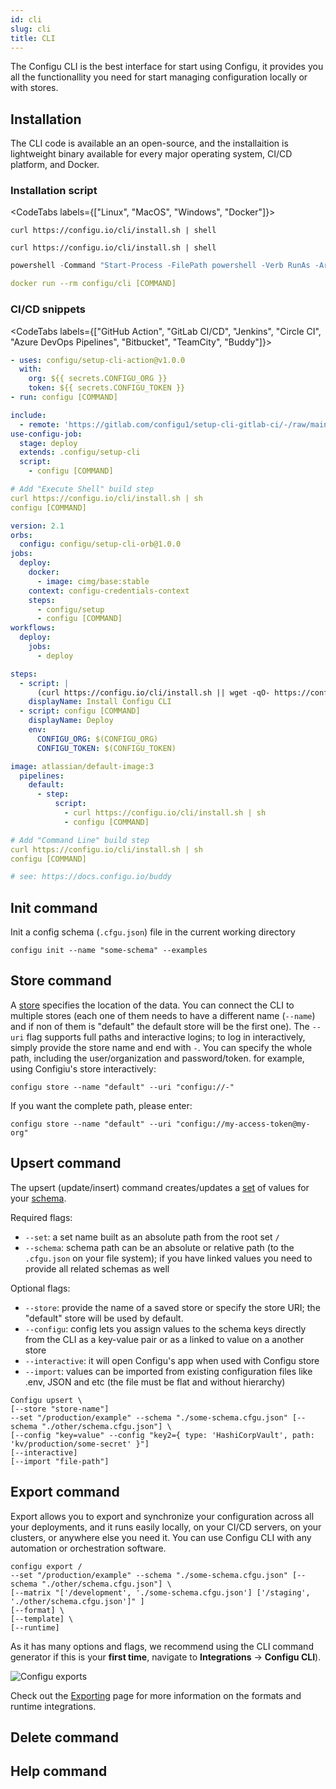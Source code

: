 ```yaml
---
id: cli
slug: cli
title: CLI
---
```


The Configu CLI is the best interface for start using Configu, it provides you all the functionallity 
you need for start managing configuration locally or with stores.

## Installation

The CLI code is available an an open-source, and the installaition is lightweight binary available 
for every major operating system, CI/CD platform, and Docker.

### Installation script

<CodeTabs labels={["Linux", "MacOS", "Windows", "Docker"]}>

```shell
curl https://configu.io/cli/install.sh | shell
```

```shell
curl https://configu.io/cli/install.sh | shell
```

```powershell
powershell -Command "Start-Process -FilePath powershell -Verb RunAs -ArgumentList '-NoProfile','-InputFormat None','-ExecutionPolicy Bypass','-Command ""iex (iwr -UseBasicParsing https://configu.io/cli/install.ps1)""'" 
```

```yaml
docker run --rm configu/cli [COMMAND]
```

</CodeTabs>

### CI/CD snippets

<CodeTabs labels={["GitHub Action", "GitLab CI/CD", "Jenkins", "Circle CI", "Azure DevOps Pipelines", "Bitbucket", "TeamCity", "Buddy"]}>

```yaml    
- uses: configu/setup-cli-action@v1.0.0
  with:
    org: ${{ secrets.CONFIGU_ORG }}
    token: ${{ secrets.CONFIGU_TOKEN }}
- run: configu [COMMAND]
```

```yaml    
include:
  - remote: 'https://gitlab.com/configu1/setup-cli-gitlab-ci/-/raw/main/configu.gitlab-ci.yml'
use-configu-job:
  stage: deploy
  extends: .configu/setup-cli
  script:
    - configu [COMMAND]
```

```yaml    
# Add "Execute Shell" build step
curl https://configu.io/cli/install.sh | sh
configu [COMMAND]
```

```yaml    
version: 2.1
orbs:
  configu: configu/setup-cli-orb@1.0.0
jobs:
  deploy:
    docker:
      - image: cimg/base:stable
    context: configu-credentials-context
    steps:
      - configu/setup
      - configu [COMMAND]
workflows:
  deploy:
    jobs:
      - deploy
```

```yaml    
steps:
  - script: |
      (curl https://configu.io/cli/install.sh || wget -qO- https://configu.io/cli/install.sh) | sudo sh
    displayName: Install Configu CLI
  - script: configu [COMMAND]
    displayName: Deploy
    env:
      CONFIGU_ORG: $(CONFIGU_ORG)
      CONFIGU_TOKEN: $(CONFIGU_TOKEN)
```

```yaml    
image: atlassian/default-image:3
  pipelines:
    default:
      - step:
          script:
            - curl https://configu.io/cli/install.sh | sh
            - configu [COMMAND]
```

```yaml    
# Add "Command Line" build step
curl https://configu.io/cli/install.sh | sh
configu [COMMAND]
```

```yaml    
# see: https://docs.configu.io/buddy
```

</CodeTabs>

## Init command

Init a config schema (`.cfgu.json`) file in the current working directory

```shell
configu init --name "some-schema" --examples
```

## Store command

A [store](/store) specifies the location of the data.
You can connect the CLI to multiple stores (each one of them needs to have a different name (`--name`) 
and if non of them is "default" the default store will be the first one).
The `--uri` flag supports full paths and interactive logins; to log in interactively, simply provide 
the store name and end with `-`.
You can specify the whole path, including the user/organization and password/token. 
for example, using Configiu's store interactively:

```shell
configu store --name "default" --uri "configu://-"
```

If you want the complete path, please enter:

```shell
configu store --name "default" --uri "configu://my-access-token@my-org"
```

## Upsert command

The upsert (update/insert) command creates/updates a [set](/sets) of values for your [schema](/schemas).

Required flags:
- `--set`: a set name built as an absolute path from the root set `/`  
- `--schema`: schema path can be an absolute or relative path (to the `.cfgu.json` on your file system); 
if you have linked values you need to provide all related schemas as well

Optional flags:
- `--store`: provide the name of a saved store or specify the store URI; the "default" store will 
be used by default.
- `--configu`: config lets you assign values to the schema keys directly from the CLI as a key-value 
pair or as a linked to value on a another store
- `--interactive`: it will open Configu's app when used with Configu store
- `--import`: values can be imported from existing configuration files like .env, JSON and etc 
(the file must be flat and without hierarchy)

```shell
Configu upsert \
[--store "store-name"]
--set "/production/example" --schema "./some-schema.cfgu.json" [--schema "./other/schema.cfgu.json"] \
[--config "key=value" --config "key2={ type: 'HashiCorpVault', path: 'kv/production/some-secret' }"]
[--interactive]
[--import "file-path"]
```

## Export command

Export allows you to export and synchronize your configuration across all your deployments, 
and it runs easily locally, on your CI/CD servers, on your clusters, or anywhere else you need it. 
You can use Configu CLI with any automation or orchestration software.

```shell
configu export /
--set "/production/example" --schema "./some-schema.cfgu.json" [--schema "./other/schema.cfgu.json"] \
[--matrix "['/development', './some-schema.cfgu.json'] ['/staging', './other/schema.cfgu.json']" ]
[--format] \
[--template] \
[--runtime]
```

As it has many options and flags, we recommend using the CLI command generator if this is your **first time**, navigate to **Integrations** &rarr; **Configu CLI**).

![Configu exports](configu-exports.jpg)

Check out the [Exporting](/exporting) page for more information on the formats and runtime integrations.

## Delete command


## Help command